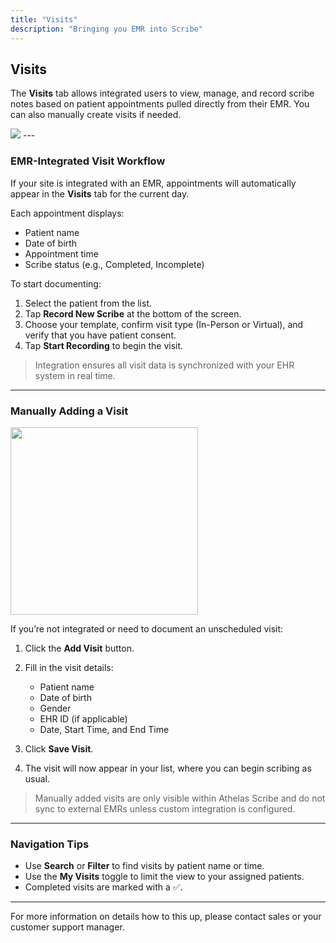 ```yaml
---
title: "Visits"
description: "Bringing you EMR into Scribe"
---
```


## Visits

The **Visits** tab allows integrated users to view, manage, and record scribe notes based on patient appointments pulled directly from their EMR. You can also manually create visits if needed.

<Frame>
  <img src="/images/visits.png" />
</Frame>
---

### EMR-Integrated Visit Workflow

If your site is integrated with an EMR, appointments will automatically appear in the **Visits** tab for the current day.

Each appointment displays:

* Patient name
* Date of birth
* Appointment time
* Scribe status (e.g., Completed, Incomplete)

To start documenting:

1. Select the patient from the list.
2. Tap **Record New Scribe** at the bottom of the screen.
3. Choose your template, confirm visit type (In-Person or Virtual), and verify that you have patient consent.
4. Tap **Start Recording** to begin the visit.

> Integration ensures all visit data is synchronized with your EHR system in real time.

---

### Manually Adding a Visit

<Frame>
  <img src="/images/add_visit.png" width="300" />
</Frame>

If you’re not integrated or need to document an unscheduled visit:

1. Click the **Add Visit** button.
2. Fill in the visit details:

   * Patient name
   * Date of birth
   * Gender
   * EHR ID (if applicable)
   * Date, Start Time, and End Time
3. Click **Save Visit**.
4. The visit will now appear in your list, where you can begin scribing as usual.

> Manually added visits are only visible within Athelas Scribe and do not sync to external EMRs unless custom integration is configured.

---

### Navigation Tips

* Use **Search** or **Filter** to find visits by patient name or time.
* Use the **My Visits** toggle to limit the view to your assigned patients.
* Completed visits are marked with a ✅.

---

<Info> For more information on details how to this up, please contact sales or your customer support manager. </Info>